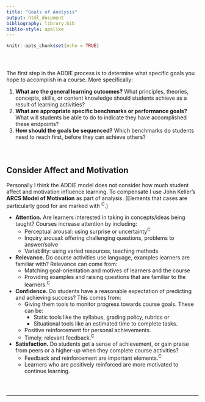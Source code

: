 ```yaml
---
title: "Goals of Analysis"
output: html_document
bibliography: library.bib
biblio-style: apalike
---
```


```r
knitr::opts_chunk$set(echo = TRUE)
```
#### \   

The first step in the ADDIE process is to determine what specific goals you hope to accomplish in a course. More specifically:

1. __What are the general learning outcomes?__ What principles, theories, concepts, skills, or content knowledge should students achieve as a result of learning activities?
2. __What are appropriate specific benchmarks or performance goals?__ What will students be able to do to indicate they have accomplished these endpoints?
3. __How should the goals be sequenced?__ Which benchmarks do students need to reach first, before they can achieve others?

#### \   

## Consider Affect and Motivation

Personally I think the ADDIE model does not consider how much student affect and motivation influence learning. To compensate I use John Keller’s __ARCS Model of Motivation__ as part of analysis. (Elements that cases are particularly good for are marked with <sup>C</sup>.)

* __Attention.__ Are learners interested in taking in concepts/ideas being taught? Courses increase attention by including: 
    + Perceptual arousal: using surprise or uncertainty<sup>C</sup>
    + Inquiry arousal: offering challenging questions, problems to answer/solve
    + Variability: using varied resources, teaching methods
* __Relevance.__ Do course activities use language, examples learners are familiar with? Relevance can come from:
    + Matching goal-orientation and motives of learners and the course
    + Providing examples and raising questions that are familiar to the learners.<sup>C</sup>
* __Confidence.__ Do students have a reasonable expectation of predicting and achieving success? This comes from: 
    + Giving them tools to monitor progress towards course goals. These can be:
        - Static tools like the syllabus, grading policy, rubrics or
        - Situational tools like an estimated time to complete tasks. 
    + Positive reinforcement for personal achievements.
    + Timely, relevant feedback.<sup>C</sup>
* __Satisfaction.__ Do students get a sense of achievement, or gain praise from peers or a higher-up when they complete course activities? 
    + Feedback and reinforcement are important elements.<sup>C</sup>
    + Learners who are positively reinforced are more motivated to continue learning. 

#### \   

<hr>
